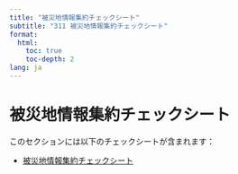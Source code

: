 ```yaml
---
title: "被災地情報集約チェックシート"
subtitle: "311 被災地情報集約チェックシート"
format: 
  html:
    toc: true
    toc-depth: 2
lang: ja
---
```


# 被災地情報集約チェックシート

このセクションには以下のチェックシートが含まれます：

- [被災地情報集約チェックシート](被災地情報集約チェックシート.qmd)
